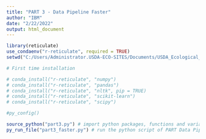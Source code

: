 ---
title: "PART 3 - Data Pipeline Faster"
author: "IBM"
date: "2/22/2022"
output: html_document
---

```{r}
library(reticulate)
use_condaenv("r-reticulate", required = TRUE)
setwd("C:/Users/Administrator.USDA-ECO-SITES/Documents/USDA_Ecological_Sites/Obj_1_Data_Pipeline_reticulate/")

# First time installation

# conda_install("r-reticulate", "numpy")
# conda_install("r-reticulate", "pandas")
# conda_install("r-reticulate", "nltk", pip = TRUE)
# conda_install("r-reticulate", "scikit-learn")
# conda_install("r-reticulate", "scipy")

#py_config()
```

```{r}
source_python("part3.py") # import python packages, functions and variables
py_run_file("part3_faster.py") # run the python script of PART Data Pipeline

```